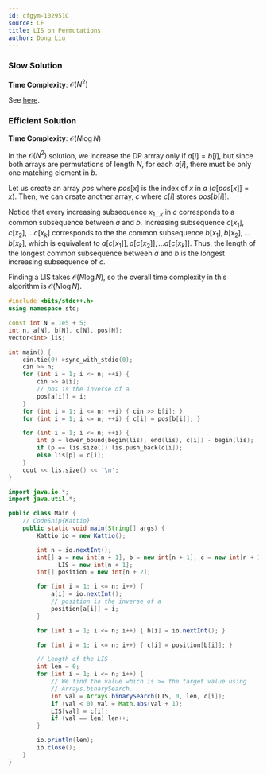 ```yaml
---
id: cfgym-102951C
source: CF
title: LIS on Permutations
author: Dong Liu
---
```


### Slow Solution

**Time Complexity**: $\mathcal O(N^2)$

See [here](/thermodynamics/paths-grids#solution---longest-common-subsequence).

### Efficient Solution

**Time Complexity**: $\mathcal O(N\log N)$

In the $\mathcal O(N^2)$ solution, we increase the DP arrray only if
$a[i] = b[j]$, but since both arrays are permutations of length $N$, for each
$a[i]$, there must be only one matching element in $b$.

Let us create an array $pos$ where $pos[x]$ is the index of $x$ in $a$
($a[pos[x]] = x$). Then, we can create another array, $c$ where $c[i]$ stores
$pos[b[i]]$.

Notice that every increasing subsequence $x_{1 \dots k}$ in $c$ corresponds to a
common subsequence between $a$ and $b$. Increasing subsequence
$c[x_1], c[x_2], \dots c[x_k]$ corresponds to the the common subsequence
$b[x_1], b[x_2], \dots b[x_k]$, which is equivalent to
$a[c[x_1]], a[c[x_2]], \dots a[c[x_k]]$. Thus, the length of the longest common
subsequence between $a$ and $b$ is the longest increasing subsequence of $c$.

Finding a LIS takes $\mathcal O(N\log N)$, so the overall time complexity in
this algorithm is $\mathcal O(N\log N)$.

<LanguageSection>

<CPPSection>

```cpp
#include <bits/stdc++.h>
using namespace std;

const int N = 1e5 + 5;
int n, a[N], b[N], c[N], pos[N];
vector<int> lis;

int main() {
	cin.tie(0)->sync_with_stdio(0);
	cin >> n;
	for (int i = 1; i <= n; ++i) {
		cin >> a[i];
		// pos is the inverse of a
		pos[a[i]] = i;
	}
	for (int i = 1; i <= n; ++i) { cin >> b[i]; }
	for (int i = 1; i <= n; ++i) { c[i] = pos[b[i]]; }

	for (int i = 1; i <= n; ++i) {
		int p = lower_bound(begin(lis), end(lis), c[i]) - begin(lis);
		if (p == lis.size()) lis.push_back(c[i]);
		else lis[p] = c[i];
	}
	cout << lis.size() << '\n';
}
```

</CPPSection>

<JavaSection>

```java
import java.io.*;
import java.util.*;

public class Main {
	// CodeSnip{Kattio}
	public static void main(String[] args) {
		Kattio io = new Kattio();

		int n = io.nextInt();
		int[] a = new int[n + 1], b = new int[n + 1], c = new int[n + 1],
		      LIS = new int[n + 1];
		int[] position = new int[n + 2];

		for (int i = 1; i <= n; i++) {
			a[i] = io.nextInt();
			// position is the inverse of a
			position[a[i]] = i;
		}

		for (int i = 1; i <= n; i++) { b[i] = io.nextInt(); }

		for (int i = 1; i <= n; i++) { c[i] = position[b[i]]; }

		// Length of the LIS
		int len = 0;
		for (int i = 1; i <= n; i++) {
			// We find the value which is >= the target value using
			// Arrays.binarySearch.
			int val = Arrays.binarySearch(LIS, 0, len, c[i]);
			if (val < 0) val = Math.abs(val + 1);
			LIS[val] = c[i];
			if (val == len) len++;
		}

		io.println(len);
		io.close();
	}
}
```

</JavaSection>

</LanguageSection>
